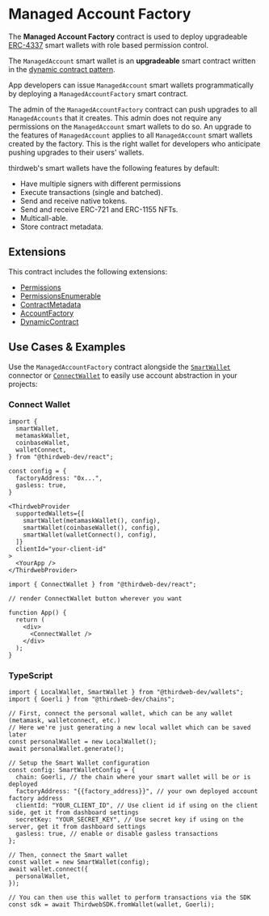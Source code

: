# Managed Account Factory

The **Managed Account Factory** contract is used to deploy upgradeable [ERC-4337](https://eips.ethereum.org/EIPS/eip-4337s) smart wallets with role based permission control.

The `ManagedAccount` smart wallet is an **upgradeable** smart contract written in the [dynamic contract pattern](https://github.com/thirdweb-dev/dynamic-contracts).

App developers can issue `ManagedAccount` smart wallets programmatically by deploying a `ManagedAccountFactory` smart contract.

The admin of the `ManagedAccountFactory` contract can push upgrades to all `ManagedAccounts` that it creates. This admin does not require any permissions on the `ManagedAccount` smart wallets to do so.
An upgrade to the features of `ManagedAccount` applies to all `ManagedAccount` smart wallets created by the factory.
This is the right wallet for developers who anticipate pushing upgrades to their users' wallets.

thirdweb's smart wallets have the following features by default:

- Have multiple signers with different permissions
- Execute transactions (single and batched).
- Send and receive native tokens.
- Send and receive ERC-721 and ERC-1155 NFTs.
- Multicall-able.
- Store contract metadata.

## Extensions

This contract includes the following extensions:

- [Permissions](/solidity/extensions/permissions)
- [PermissionsEnumerable](/solidity/extensions/permissionsenumerable)
- [ContractMetadata](/solidity/extensions/contractmetadata)
- [AccountFactory](/solidity/extensions/base-account-factory)
- [DynamicContract](https://github.com/thirdweb-dev/dynamic-contracts)

## Use Cases & Examples

Use the `ManagedAccountFactory` contract alongside the [`SmartWallet`](/wallet/smart-wallet) connector or [`ConnectWallet`](/react/react.connectwallet) to easily use account abstraction in your projects:

### Connect Wallet

```tsx
import {
  smartWallet,
  metamaskWallet,
  coinbaseWallet,
  walletConnect,
} from "@thirdweb-dev/react";

const config = {
  factoryAddress: "0x...",
  gasless: true,
}

<ThirdwebProvider
  supportedWallets={[
    smartWallet(metamaskWallet(), config),
    smartWallet(coinbaseWallet(), config),
    smartWallet(walletConnect(), config),
  ]}
  clientId="your-client-id"
>
  <YourApp />
</ThirdwebProvider>
```

```tsx
import { ConnectWallet } from "@thirdweb-dev/react";

// render ConnectWallet button wherever you want

function App() {
  return (
    <div>
      <ConnectWallet />
    </div>
  );
}
```

### TypeScript

```tsx
import { LocalWallet, SmartWallet } from "@thirdweb-dev/wallets";
import { Goerli } from "@thirdweb-dev/chains";

// First, connect the personal wallet, which can be any wallet (metamask, walletconnect, etc.)
// Here we're just generating a new local wallet which can be saved later
const personalWallet = new LocalWallet();
await personalWallet.generate();

// Setup the Smart Wallet configuration
const config: SmartWalletConfig = {
  chain: Goerli, // the chain where your smart wallet will be or is deployed
  factoryAddress: "{{factory_address}}", // your own deployed account factory address
  clientId: "YOUR_CLIENT_ID", // Use client id if using on the client side, get it from dashboard settings
  secretKey: "YOUR_SECRET_KEY", // Use secret key if using on the server, get it from dashboard settings
  gasless: true, // enable or disable gasless transactions
};

// Then, connect the Smart wallet
const wallet = new SmartWallet(config);
await wallet.connect({
  personalWallet,
});

// You can then use this wallet to perform transactions via the SDK
const sdk = await ThirdwebSDK.fromWallet(wallet, Goerli);
```